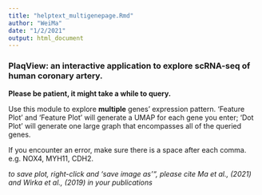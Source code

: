 ```yaml
---
title: "helptext_multigenepage.Rmd"
author: "WeiMa"
date: "1/2/2021"
output: html_document
---
```

### **PlaqView**: an interactive application to explore scRNA-seq of human coronary artery.

**Please be patient, it might take a while to query.** 

Use this module to explore **multiple** genes' expression pattern. 'Feature Plot' and 'Feature Plot' will generate a UMAP for each gene you enter; 'Dot Plot' will generate one large graph that encompasses all of the queried genes.

If you encounter an error, make sure there is a space after each comma. e.g. NOX4, MYH11, CDH2.

*to save plot, right-click and 'save image as'", please cite Ma et al., (2021) and Wirka et al., (2019) in your publications*
